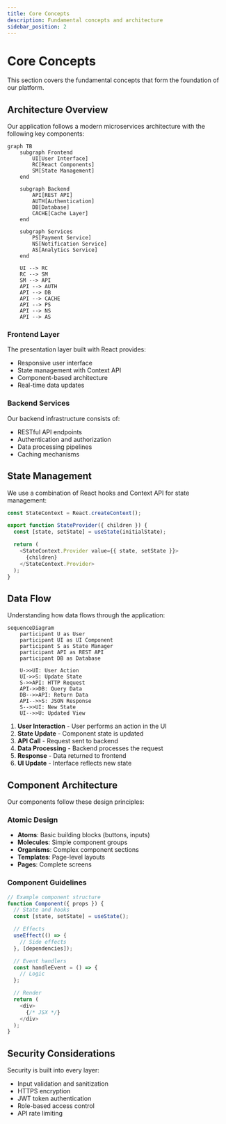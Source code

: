 ```yaml
---
title: Core Concepts
description: Fundamental concepts and architecture
sidebar_position: 2
---
```


# Core Concepts

This section covers the fundamental concepts that form the foundation of our platform.

## Architecture Overview

Our application follows a modern microservices architecture with the following key components:

```mermaid
graph TB
    subgraph Frontend
        UI[User Interface]
        RC[React Components]
        SM[State Management]
    end

    subgraph Backend
        API[REST API]
        AUTH[Authentication]
        DB[Database]
        CACHE[Cache Layer]
    end

    subgraph Services
        PS[Payment Service]
        NS[Notification Service]
        AS[Analytics Service]
    end

    UI --> RC
    RC --> SM
    SM --> API
    API --> AUTH
    API --> DB
    API --> CACHE
    API --> PS
    API --> NS
    API --> AS
```

### Frontend Layer

The presentation layer built with React provides:
- Responsive user interface
- State management with Context API
- Component-based architecture
- Real-time data updates

### Backend Services

Our backend infrastructure consists of:
- RESTful API endpoints
- Authentication and authorization
- Data processing pipelines
- Caching mechanisms

## State Management

We use a combination of React hooks and Context API for state management:

```javascript
const StateContext = React.createContext();

export function StateProvider({ children }) {
  const [state, setState] = useState(initialState);

  return (
    <StateContext.Provider value={{ state, setState }}>
      {children}
    </StateContext.Provider>
  );
}
```

## Data Flow

Understanding how data flows through the application:

```mermaid
sequenceDiagram
    participant U as User
    participant UI as UI Component
    participant S as State Manager
    participant API as REST API
    participant DB as Database

    U->>UI: User Action
    UI->>S: Update State
    S->>API: HTTP Request
    API->>DB: Query Data
    DB-->>API: Return Data
    API-->>S: JSON Response
    S-->>UI: New State
    UI-->>U: Updated View
```

1. **User Interaction** - User performs an action in the UI
2. **State Update** - Component state is updated
3. **API Call** - Request sent to backend
4. **Data Processing** - Backend processes the request
5. **Response** - Data returned to frontend
6. **UI Update** - Interface reflects new state

## Component Architecture

Our components follow these design principles:

### Atomic Design

- **Atoms**: Basic building blocks (buttons, inputs)
- **Molecules**: Simple component groups
- **Organisms**: Complex component sections
- **Templates**: Page-level layouts
- **Pages**: Complete screens

### Component Guidelines

```javascript
// Example component structure
function Component({ props }) {
  // State and hooks
  const [state, setState] = useState();

  // Effects
  useEffect(() => {
    // Side effects
  }, [dependencies]);

  // Event handlers
  const handleEvent = () => {
    // Logic
  };

  // Render
  return (
    <div>
      {/* JSX */}
    </div>
  );
}
```

## Security Considerations

Security is built into every layer:

- Input validation and sanitization
- HTTPS encryption
- JWT token authentication
- Role-based access control
- API rate limiting